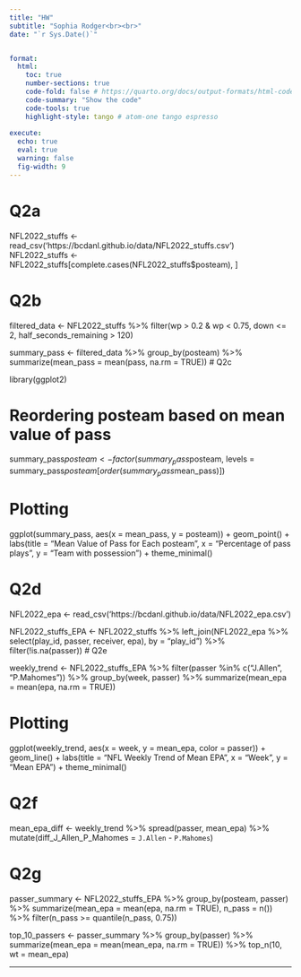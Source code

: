 ```yaml
---
title: "HW"
subtitle: "Sophia Rodger<br><br>"
date: "`r Sys.Date()`"


format:
  html:
    toc: true
    number-sections: true
    code-fold: false # https://quarto.org/docs/output-formats/html-code.html
    code-summary: "Show the code"
    code-tools: true
    highlight-style: tango # atom-one tango espresso
    
execute:
  echo: true
  eval: true
  warning: false
  fig-width: 9
---
```


# Q2a

NFL2022_stuffs \<- read_csv('https://bcdanl.github.io/data/NFL2022_stuffs.csv') NFL2022_stuffs \<- NFL2022_stuffs\[complete.cases(NFL2022_stuffs\$posteam), \]

# Q2b

filtered_data \<- NFL2022_stuffs %\>% filter(wp \> 0.2 & wp \< 0.75, down \<= 2, half_seconds_remaining \> 120)

summary_pass \<- filtered_data %\>% group_by(posteam) %\>% summarize(mean_pass = mean(pass, na.rm = TRUE)) \# Q2c

library(ggplot2)

# Reordering posteam based on mean value of pass

summary_pass$posteam <- factor(summary_pass$posteam, levels = summary_pass$posteam[order(summary_pass$mean_pass)\])

# Plotting

ggplot(summary_pass, aes(x = mean_pass, y = posteam)) + geom_point() + labs(title = "Mean Value of Pass for Each posteam", x = "Percentage of pass plays", y = "Team with possession") + theme_minimal()

# Q2d

NFL2022_epa \<- read_csv('https://bcdanl.github.io/data/NFL2022_epa.csv')

NFL2022_stuffs_EPA \<- NFL2022_stuffs %\>% left_join(NFL2022_epa %\>% select(play_id, passer, receiver, epa), by = "play_id") %\>% filter(!is.na(passer)) \# Q2e

weekly_trend \<- NFL2022_stuffs_EPA %\>% filter(passer %in% c("J.Allen", "P.Mahomes")) %\>% group_by(week, passer) %\>% summarize(mean_epa = mean(epa, na.rm = TRUE))

# Plotting

ggplot(weekly_trend, aes(x = week, y = mean_epa, color = passer)) + geom_line() + labs(title = "NFL Weekly Trend of Mean EPA", x = "Week", y = "Mean EPA") + theme_minimal()

# Q2f

mean_epa_diff \<- weekly_trend %\>% spread(passer, mean_epa) %\>% mutate(diff_J_Allen_P_Mahomes = `J.Allen` - `P.Mahomes`)

# Q2g

passer_summary \<- NFL2022_stuffs_EPA %\>% group_by(posteam, passer) %\>% summarize(mean_epa = mean(epa, na.rm = TRUE), n_pass = n()) %\>% filter(n_pass \>= quantile(n_pass, 0.75))

top_10_passers \<- passer_summary %\>% group_by(passer) %\>% summarize(mean_epa = mean(mean_epa, na.rm = TRUE)) %\>% top_n(10, wt = mean_epa)

------------------------------------------------------------------------
